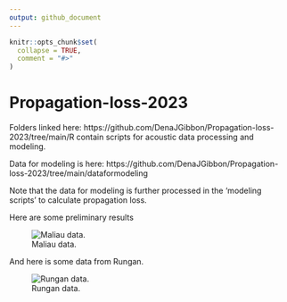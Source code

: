 ```yaml
---
output: github_document
---
```


<!-- README.md is generated from README.Rmd. Please edit that file -->

```r
knitr::opts_chunk$set(
  collapse = TRUE,
  comment = "#>"
)
```

# Propagation-loss-2023

Folders linked here: https://github.com/DenaJGibbon/Propagation-loss-2023/tree/main/R contain scripts for acoustic data processing and modeling.

Data for modeling is here: https://github.com/DenaJGibbon/Propagation-loss-2023/tree/main/dataformodeling


Note that the data for modeling is further processed in the 'modeling scripts' to calculate propagation loss. 

Here are some preliminary results

![Maliau data.](maliauproploss.png)


And here is some data from Rungan. 


![Rungan data.](runganproploss.png)